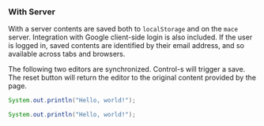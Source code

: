 
### With Server

<LoginButton />

With a server contents are saved both to `localStorage` and on the `mace` server.
Integration with Google client-side login is also included.
If the user is logged in, saved contents are identified by their email address, and so available across tabs and browsers.

The following two editors are synchronized.
Control-s will trigger a save.
The reset button will return the editor to the original content provided by the page.

```java play id=withserver
System.out.println("Hello, world!");
```

```java play id=withserver
System.out.println("Hello, world!");
```